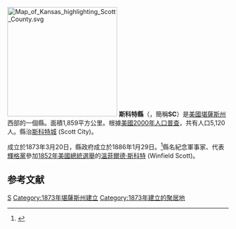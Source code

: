{{noteTA
|T=zh-hans:斯科特县 (堪萨斯州);zh-hk:斯科特縣 (堪薩斯州);zh-tw:斯科特郡 (堪薩斯州);
}}

{{Otheruses|斯科特縣|subject=美國堪薩斯州的一個縣|other=同名的縣}}
[[File:Map_of_Kansas_highlighting_Scott_County.svg|250px]]
'''斯科特縣'''（{{lang-en|Scott County}}，簡稱'''SC'''）是[[美國|美國]][[堪薩斯州|堪薩斯州]]西部的一個縣。面積1,859平方公里。根據[[美國2000年人口普查|美國2000年人口普查]]，共有人口5,120人。縣治[[斯科特城_(堪薩斯州)|斯科特城]] (Scott City)。

成立於1873年3月20日，縣政府成立於1886年1月29日。<ref>{{cite web |url=http://skyways.lib.ks.us/counties/SC/ |title=存档副本 |accessdate=2007-01-17 |deadurl=yes |archiveurl=https://web.archive.org/web/20061210115944/http://skyways.lib.ks.us/counties/SC/ |archivedate=2006-12-10 }}</ref>縣名紀念軍事家、代表[[輝格黨_(美國)|輝格黨]]參加[[1852年美國總統選舉|1852年美國總統選舉]]的[[溫菲爾德·斯科特|溫菲爾德·斯科特]] (Winfield Scott)。

== 参考文献 ==
<div class="references-small">
<references />
</div>

[[Category:堪薩斯州行政區劃|S]]
[[Category:1873年堪薩斯州建立|Category:1873年堪薩斯州建立]]
[[Category:1873年建立的聚居地|Category:1873年建立的聚居地]]